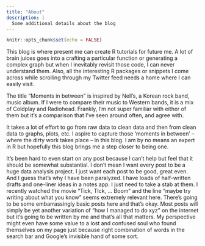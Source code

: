 ```yaml
---
title: "About"
description: |
  Some additional details about the blog
---
```


```r
knitr::opts_chunk$set(echo = FALSE)
```

This blog is where present me can create R tutorials for future me. A lot of brain juices goes into a crafting a particular function or generating a complex graph but when I inevitably revisit those code, I can never understand them. Also, all the interesting R packages or snippets I come across while scrolling through my Twitter feed needs a home where I can easily visit.

The title "Moments in between" is inspired by Nell's, a Korean rock band, music album. If I were to compare their music to Western bands, it is a mix of Coldplay and Radiohead. Frankly, I'm not super familiar with either of them but it's a comparison that I've seen around often, and agree with.

It takes a lot of effort to go from raw data to clean data and then from clean data to graphs, plots, etc. I aspire to capture those 'moments in between' -- where the dirty work takes place -- in this blog. I am by no means an expert in R but hopefully this blog brings me a step closer to being one.

It's been hard to even start on any post because I can't help but feel that it should be somewhat substantial. I don't mean I want every post to be a huge data analysis project. I just want each post to be good, great even. And I guess that's why I have been paralyzed. I have loads of half-written drafts and one-liner ideas in a notes app. I just need to take a stab at them. I recently watched the movie "Tick, TIck, ... Boom" and the line "maybe try writing about what you know" seems extremely relevant here. There's going to be some embarrassingly basic posts here and that's okay. Most posts will simply be yet another variation of "how I managed to do xyz" on the internet but it's going to be written by me and that's all that matters. My perspective might even have some value to a lost and confused soul who found themselves on my page just because right combination of words in the search bar and Google's invisible hand of some sort.
